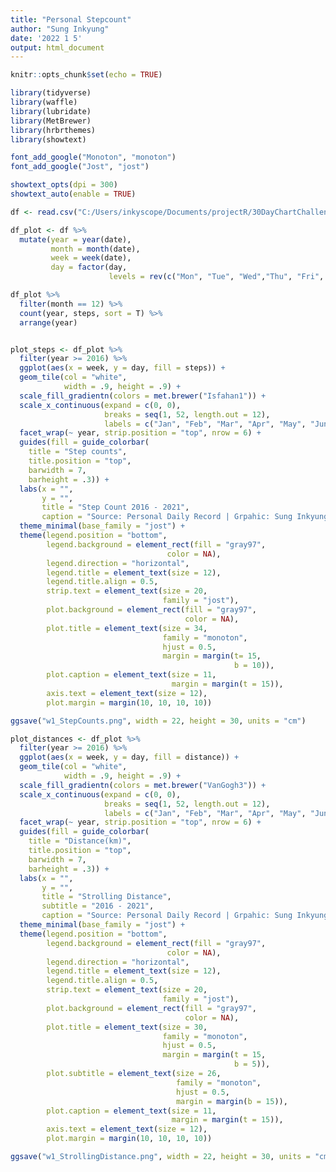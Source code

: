 ```yaml
---
title: "Personal Stepcount"
author: "Sung Inkyung"
date: '2022 1 5'
output: html_document
---
```


```r
knitr::opts_chunk$set(echo = TRUE)
```

```r
library(tidyverse)
library(waffle)
library(lubridate)
library(MetBrewer)
library(hrbrthemes)
library(showtext)

font_add_google("Monoton", "monoton")
font_add_google("Jost", "jost")

showtext_opts(dpi = 300)
showtext_auto(enable = TRUE)
```


```r
df <- read.csv("C:/Users/inkyscope/Documents/projectR/30DayChartChallenge/data/inkystepcounts.csv")

df_plot <- df %>% 
  mutate(year = year(date),
         month = month(date),
         week = week(date),
         day = factor(day,
                      levels = rev(c("Mon", "Tue", "Wed","Thu", "Fri", "Sat", "Sun"))))

df_plot %>% 
  filter(month == 12) %>% 
  count(year, steps, sort = T) %>% 
  arrange(year)


plot_steps <- df_plot %>% 
  filter(year >= 2016) %>% 
  ggplot(aes(x = week, y = day, fill = steps)) +
  geom_tile(col = "white",
            width = .9, height = .9) +
  scale_fill_gradientn(colors = met.brewer("Isfahan1")) +
  scale_x_continuous(expand = c(0, 0),
                     breaks = seq(1, 52, length.out = 12),
                     labels = c("Jan", "Feb", "Mar", "Apr", "May", "Jun", "Jul", "Aug", "Sep", "Oct", "Nov", "Dec")) +
  facet_wrap(~ year, strip.position = "top", nrow = 6) +
  guides(fill = guide_colorbar(
    title = "Step counts",
    title.position = "top",
    barwidth = 7,
    barheight = .3)) +
  labs(x = "",
       y = "",
       title = "Step Count 2016 - 2021",
       caption = "Source: Personal Daily Record | Grpahic: Sung Inkyung") +
  theme_minimal(base_family = "jost") +
  theme(legend.position = "bottom",
        legend.background = element_rect(fill = "gray97",
                                   color = NA),
        legend.direction = "horizontal",
        legend.title = element_text(size = 12),
        legend.title.align = 0.5,
        strip.text = element_text(size = 20, 
                                  family = "jost"),
        plot.background = element_rect(fill = "gray97",
                                       color = NA),
        plot.title = element_text(size = 34, 
                                  family = "monoton",
                                  hjust = 0.5,
                                  margin = margin(t= 15,
                                                  b = 10)),
        plot.caption = element_text(size = 11,
                                    margin = margin(t = 15)),
        axis.text = element_text(size = 12),
        plot.margin = margin(10, 10, 10, 10))

ggsave("w1_StepCounts.png", width = 22, height = 30, units = "cm")

```


```r
plot_distances <- df_plot %>% 
  filter(year >= 2016) %>% 
  ggplot(aes(x = week, y = day, fill = distance)) +
  geom_tile(col = "white",
            width = .9, height = .9) +
  scale_fill_gradientn(colors = met.brewer("VanGogh3")) +
  scale_x_continuous(expand = c(0, 0),
                     breaks = seq(1, 52, length.out = 12),
                     labels = c("Jan", "Feb", "Mar", "Apr", "May", "Jun", "Jul", "Aug", "Sep", "Oct", "Nov", "Dec")) +
  facet_wrap(~ year, strip.position = "top", nrow = 6) +
  guides(fill = guide_colorbar(
    title = "Distance(km)",
    title.position = "top",
    barwidth = 7,
    barheight = .3)) +
  labs(x = "",
       y = "",
       title = "Strolling Distance",
       subtitle = "2016 - 2021",
       caption = "Source: Personal Daily Record | Grpahic: Sung Inkyung") +
  theme_minimal(base_family = "jost") +
  theme(legend.position = "bottom",
        legend.background = element_rect(fill = "gray97",
                                   color = NA),
        legend.direction = "horizontal",
        legend.title = element_text(size = 12),
        legend.title.align = 0.5,
        strip.text = element_text(size = 20, 
                                  family = "jost"),
        plot.background = element_rect(fill = "gray97",
                                       color = NA),
        plot.title = element_text(size = 30, 
                                  family = "monoton",
                                  hjust = 0.5,
                                  margin = margin(t = 15, 
                                                  b = 5)),
        plot.subtitle = element_text(size = 26,
                                     family = "monoton",
                                     hjust = 0.5, 
                                     margin = margin(b = 15)),
        plot.caption = element_text(size = 11,
                                    margin = margin(t = 15)),
        axis.text = element_text(size = 12),
        plot.margin = margin(10, 10, 10, 10))

ggsave("w1_StrollingDistance.png", width = 22, height = 30, units = "cm")
```

